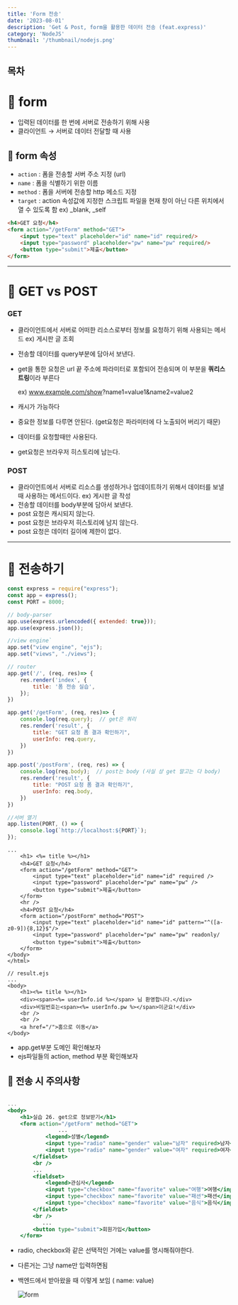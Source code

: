 ```yaml
---
title: 'Form 전송'
date: '2023-08-01'
description: 'Get & Post, form을 활용한 데이터 전송 (feat.express)'
category: 'NodeJS'
thumbnail: '/thumbnail/nodejs.png'
---
```


## 목차

# 📝 form

- 입력된 데이터를 한 번에 서버로 전송하기 위해 사용
- 클라이언트 → 서버로 데이터 전달할 때 사용

## 📝 form 속성

- `action` : 폼을 전송할 서버 주소 지정 (url)
- `name` : 폼을 식별하기 위한 이름
- `method` : 폼을 서버에 전송할 http 메소드 지정
- `target` : action 속성값에 지정한 스크립트 파일을 현재 창이 아닌 다른 위치에서 열 수 있도록 함   ex) _blank, _self

```html
<h4>GET 요청</h4>
<form action="/getForm" method="GET">
    <input type="text" placeholder="id" name="id" required/>
    <input type="password" placeholder="pw" name="pw" required/>
    <button type="submit">제출</button>
</form>
```

---

# 📝 GET vs POST

### **GET**

- 클라이언트에서 서버로 어떠한 리소스로부터 정보를 요청하기 위해 사용되는 메서드 ex) 게시판 글 조회
- 전송할 데이터를 query부분에 담아서 보낸다.
- get을 통한 요청은 url 끝 주소에 파라미터로 포함되어 전송되며 이 부분을 **쿼리스트링**이라 부른다
    
    ex) www.example.com/show<span className='green-bold'>?name1=value1&name2=value2</span>
    
- 캐시가 가능하다
- 중요한 정보를 다루면 안된다. (get요청은 파라미터에 다 노출되어 버리기 때문)
- 데이터를 요청할때만 사용된다.
- get요청은 브라우저 히스토리에 남는다.


### **POST**

- 클라이언트에서 서버로 리소스를 생성하거나 업데이트하기 위해서 데이터를 보낼 때 사용하는 메서드이다. ex) 게시판 글 작성
- 전송할 데이터를 body부분에 담아서 보낸다.
- post 요청은 캐시되지 않는다.
- post 요청은 브라우저 히스토리에 남지 않는다.
- post 요청은 데이터 길이에 제한이 없다.

---

# 📝 전송하기

```javascript:index.js
const express = require("express");
const app = express();
const PORT = 8000;

// body-parser
app.use(express.urlencoded({ extended: true}));
app.use(express.json());

//view engine`
app.set("view engine", "ejs");
app.set("views", "./views");

// router
app.get('/', (req, res)=> {
    res.render('index', {
        title: '폼 전송 실습',
    });
})

app.get('/getForm', (req, res)=> {
    console.log(req.query);  // get은 쿼리
    res.render('result', {
        title: "GET 요청 폼 결과 확인하기",
        userInfo: req.query,
    })
})

app.post('/postForm', (req, res) => {
    console.log(req.body);  // post는 body (사실 상 get 말고는 다 body)
    res.render('result', {
        title: "POST 요청 폼 결과 확인하기",
        userInfo: req.body,
    })
})

//서버 열기
app.listen(PORT, () => {
    console.log(`http://localhost:${PORT}`);
});
```

```jsx:index.ejs
...
    <h1> <%= title %></h1>
    <h4>GET 요청</h4>
    <form action="/getForm" method="GET">
        <input type="text" placeholder="id" name="id" required />
        <input type="password" placeholder="pw" name="pw" />
        <button type="submit">제출</button>
    </form>
    <hr />
    <h4>POST 요청</h4>
    <form action="/postForm" method="POST">
        <input type="text" placeholder="id" name="id" pattern="^([a-z0-9]){8,12}$"/>
        <input type="password" placeholder="pw" name="pw" readonly/
        <button type="submit">제출</button>
    </form>
</body>
</html>

// result.ejs
...
<body>
    <h1><%= title %></h1>
    <div><span><%= userInfo.id %></span> 님 환영합니다.</div>
    <div>비밀번호는<span><%= userInfo.pw %></span>이군요!</div>
    <br />
    <br />
    <a href="/">홈으로 이동</a>
</body>
```

- app.get부분 도메인 확인해보자
- ejs파일들의 action, method 부분 확인해보자

## 🚨 전송 시 주의사항

```jsx

...
<body>
    <h1>실습 26. get으로 정보받기</h1>
    <form action="/getForm" method="GET">
				...
            <legend>성별</legend>
            <input type="radio" name="gender" value="남자" required>남자</input>
            <input type="radio" name="gender" value="여자" required>여자</input>
        </fieldset>
        <br />
        ...
        <fieldset>
            <legend>관심사</legend>
            <input type="checkbox" name="favorite" value="여행">여행</input>
            <input type="checkbox" name="favorite" value="패션">패션</input>
            <input type="checkbox" name="favorite" value="음식">음식</input>
        </fieldset>
        <br />
	       ...
        <button type="submit">회원가입</button>
    </form>
```

- radio, checkbox와 같은 선택적인 거에는 value를 명시해줘야한다.
- 다른거는 그냥 name만 입력하면됨
- 백엔드에서 받아왔을 때 이렇게 보임 ( name: value)
    
    ![form](https://github.com/cheolung12/blog-static/assets/109952479/969af500-263c-4104-8462-9f0f827756e4)